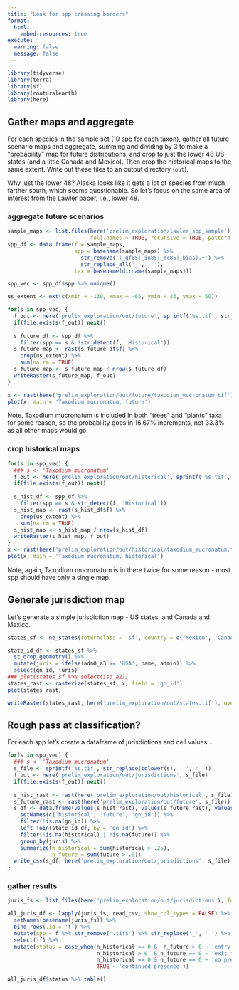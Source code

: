 ```yaml
---
title: "Look for spp crossing borders"
format: 
  html:
    embed-resources: true
execute:
  warning: false
  message: false
---
```


```r
library(tidyverse)
library(terra)
library(sf)
library(rnaturalearth)
library(here)
```

## Gather maps and aggregate

For each species in the sample set (10 spp for each taxon), gather all future scenario maps and aggregate, summing and dividing by 3 to make a "probability" map for future distributions, and crop to just the lower 48 US states (and a little Canada and Mexico).  Then crop the historical maps to the same extent.  Write out these files to an output directory (`out`).

Why just the lower 48?  Alaska looks like it gets a lot of species from much farther south, which seems questionable.  So let's focus on the same area of interest from the Lawler paper, i.e., lower 48.

### aggregate future scenarios

```r
sample_maps <- list.files(here('prelim_exploration/lawler_spp_sample'), 
                          full.names = TRUE, recursive = TRUE, pattern = '.tif')
spp_df <- data.frame(f = sample_maps,
                     spp = basename(sample_maps) %>%
                       str_remove('(_gf85|_in85|_mc85|_bias).+') %>%
                       str_replace_all('_', ' '),
                     tax = basename(dirname(sample_maps)))

spp_vec <- spp_df$spp %>% unique()

us_extent <- ext(c(xmin = -130, xmax = -65, ymin = 23, ymax = 50))

for(s in spp_vec) {
  f_out <- here('prelim_exploration/out/future', sprintf('%s.tif', str_replace(tolower(s), ' ', '_')))
  if(file.exists(f_out)) next()
  
  s_future_df <- spp_df %>%
    filter(spp == s & !str_detect(f, 'Historical'))
  s_future_map <- rast(s_future_df$f) %>%
    crop(us_extent) %>%
    sum(na.rm = TRUE)
  s_future_map <- s_future_map / nrow(s_future_df)
  writeRaster(s_future_map, f_out)
}

x <- rast(here('prelim_exploration/out/future/taxodium_mucronatum.tif'))
plot(x, main = 'Taxodium mucronatum, future')
```

Note, Taxodium mucronatum is included in both "trees" and "plants" taxa for some reason, so the probability goes in 16.67% increments, not 33.3% as all other maps would go.

### crop historical maps

```r
for(s in spp_vec) {
  ### s <- 'Taxodium mucronatum'
  f_out <- here('prelim_exploration/out/historical', sprintf('%s.tif', str_replace(tolower(s), ' ', '_')))
  if(file.exists(f_out)) next()
  
  s_hist_df <- spp_df %>%
    filter(spp == s & str_detect(f, 'Historical'))
  s_hist_map <- rast(s_hist_df$f) %>%
    crop(us_extent) %>%
    sum(na.rm = TRUE)
  s_hist_map <- s_hist_map / nrow(s_hist_df)
  writeRaster(s_hist_map, f_out)
}
x <- rast(here('prelim_exploration/out/historical/taxodium_mucronatum.tif'))
plot(x, main = 'Taxodium mucronatum, historical')
```

Note, again, Taxodium mucronatum is in there twice for some reason - most spp should have only a single map.

## Generate jurisdiction map

Let's generate a simple jurisdiction map - US states, and Canada and Mexico.

```r
states_sf <- ne_states(returnclass = 'sf', country = c('Mexico', 'Canada', 'United States of America')) 

state_id_df <- states_sf %>%
  st_drop_geometry() %>%
  mutate(juris = ifelse(adm0_a3 == 'USA', name, admin)) %>%
  select(gn_id, juris)
### plot(states_sf %>% select(iso_a2))
states_rast <- rasterize(states_sf, x, field = 'gn_id')
plot(states_rast)

writeRaster(states_rast, here('prelim_exploration/out/states.tif'), overwrite = TRUE)
```

## Rough pass at classification?

For each spp let's create a dataframe of jurisdictions and cell values...

```r
for(s in spp_vec) {
  ### s <- 'Taxodium mucronatum'
  s_file <- sprintf('%s.tif', str_replace(tolower(s), ' ', '_'))
  f_out <- here('prelim_exploration/out/jurisdictions', s_file)
  if(file.exists(f_out)) next()
  
  s_hist_rast <- rast(here('prelim_exploration/out/historical', s_file))
  s_future_rast <- rast(here('prelim_exploration/out/future', s_file))
  s_df <- data.frame(values(s_hist_rast), values(s_future_rast), values(states_rast)) %>%
    setNames(c('historical', 'future', 'gn_id')) %>%
    filter(!is.na(gn_id)) %>%
    left_join(state_id_df, by = 'gn_id') %>%
    filter(!is.na(historical) | !is.na(future)) %>%
    group_by(juris) %>%
    summarize(n_historical = sum(historical > .25),
              n_future = sum(future > .5))
  write_csv(s_df, here('prelim_exploration/out/jurisdictions', s_file))
}
```

### gather results

```r
juris_fs <- list.files(here('prelim_exploration/out/jurisdictions'), full.names = TRUE)

all_juris_df <- lapply(juris_fs, read_csv, show_col_types = FALSE) %>%
  setNames(basename(juris_fs)) %>%
  bind_rows(.id = 'f') %>%
  mutate(spp = f %>% str_remove('.tif$') %>% str_replace('_', ' ') %>% str_to_sentence()) %>%
  select(-f) %>%
  mutate(status = case_when(n_historical == 0 &  n_future > 0 ~ 'entry into new',
                            n_historical > 0  & n_future == 0 ~ 'exit from historical',
                            n_historical == 0 & n_future == 0 ~ 'no presence',
                            TRUE ~ 'continued presence'))

all_juris_df$status %>% table()
```

